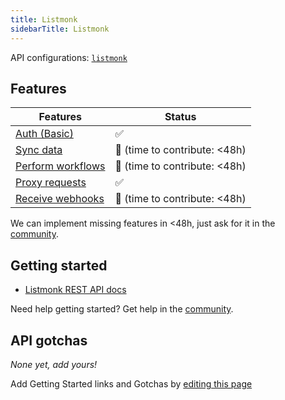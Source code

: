 ```yaml
---
title: Listmonk
sidebarTitle: Listmonk
---
```



<Overview />

API configurations: [`listmonk`](https://nango.dev/providers.yaml)

## Features

| Features                                                             | Status                           |
| -------------------------------------------------------------------- | -------------------------------- |
| [Auth (Basic)](/guides/getting-started/authorize-an-api-from-your-app)                   | ✅                               |
| [Sync data](/guides/getting-started/read-from-an-api)                 | 🚫 (time to contribute: &lt;48h) |
| [Perform workflows](/guides/getting-started/write-to-an-api) | 🚫 (time to contribute: &lt;48h) |
| [Proxy requests](/guides/proxy-requests-to-an-api)         | ✅                               |
| [Receive webhooks](/guides/receive-webhooks-from-an-api)   | 🚫 (time to contribute: &lt;48h) |

<Tip>We can implement missing features in &lt;48h, just ask for it in the [community](https://nango.dev/slack).</Tip>

## Getting started

-   [Listmonk REST API docs](https://listmonk.app/docs/apis/apis/)

<Tip>Need help getting started? Get help in the [community](https://nango.dev/slack).</Tip>

## API gotchas

_None yet, add yours!_

<Note>Add Getting Started links and Gotchas by [editing this page](https://github.com/nangohq/nango/tree/master/docs-v2/integrations/all/listmonk.mdx)</Note>

